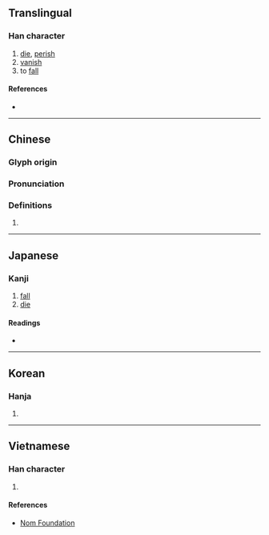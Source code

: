 {{also|殒|隕}}
{{character info/new}}
==Translingual==

===Han character===
{{Han char|rn=78|rad=歹|as=10|sn=14|four=16286|canj=MNRBC|ids=⿰歹員}}

# [[die]], [[perish]]
# [[vanish]]
# to [[fall]]

====References====
* {{Han ref|kx=0582.240|dkj=16535|dj=0975.210|hdz=21392.040|uh=6B9E|ud=27550|bh=E266|bd=57958}}

----

==Chinese==
{{zh-forms|s=殒}}

===Glyph origin===
{{Han etym}}

===Pronunciation===
{{zh-pron
|m=yǔn
|c=wan5
|mc=y
|oc=y
|ma=
|cat=v
}}

===Definitions===
{{zh-hanzi}}

# {{rfdef|lang=zh}}

----

==Japanese==

===Kanji===
{{ja-kanji|grade=|rs=歹10}}

# [[fall]]
# [[die]]

====Readings====
* {{ja-readings|on=[[いん]] (in), [[うん]] (un)|kun=[[しぬ]] (shinu), [[おちる]] (ochiru)}}

----

==Korean==

===Hanja===
{{ko-hanja|hangeul=운|eumhun=|rv=un|mr=un|y=wun}}

# {{defn|lang=ko|sort=歹10}}

----

==Vietnamese==

===Han character===
{{vi-readings|rs=歹10| hanviet = vẫn}}

# {{defn|lang=vi|sort=歹10}}

====References====
* [http://nomfoundation.org/common/nom_details.php?codepoint=6b9e Nom Foundation]